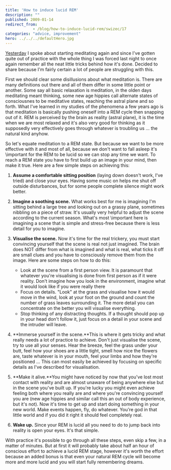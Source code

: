 ```yaml
---
title: 'How to induce lucid REM'
description: ""
published: 2009-01-14
redirect_from: 
            - /blog/how-to-induce-lucid-rem/swizec/17
categories: "advice, improvement"
hero: ../../../defaultHero.jpg
---
```

[Yesterday](http://swizec.com/blog/powernaps-and-gambling/2/416) I spoke about starting meditating again and since I&#x27;ve gotten quite out of practice with the whole thing I was forced last night to once again remember all the neat little tricks behind how it&#x27;s done. Decided to share because I&#x27;m fairly certain a lot of people are struggling with this.

First we should clear some disillusions about what meditation is. There are many definitions out there and all of them differ in some little point or another. Some say all basic relaxation is meditation, in the olden days meditating meant thinking, some new age hippies call alternate states of consciousnes to be meditative states, reaching the astral plane and so forth. What I&#x27;ve learned in my studies of the phenomena a few years ago is that meditation is basically pushing oneself into a REM cycle then snapping out of it. REM is perceived by the brain as reality (astral plane), it is the time when we are most relaxed and it&#x27;s also very good for thinking as it supposedly very effectively goes through whatever is troubling us ... the natural kind anyhow.

So let&#x27;s equate meditation to a REM state. But because we want to be more effective with it and most of all, because we don&#x27;t want to fall asleep it&#x27;s \\important for the REM to be lucid so we can stop any time we want. To reach a REM state you have to first build up an image in your mind, then make it true. Here are a few simple steps on achieving this:

1. **Assume a comfortable sitting position** (laying down doesn&#x27;t work, I&#x27;ve tried) and close your eyes. Having some music on helps me shut off outside disturbances, but for some people complete silence might work better.

2. **Imagine a soothing scene.** What works best for me is imagining I&#x27;m sitting behind a large tree and looking out on a grassy plane, sometimes nibbling on a piece of straw. It&#x27;s usually very helpful to adjust the scene according to the current season. What&#x27;s most \\important here is imagining a scene that is simple and stress-free because there is less detail for you to imagine.

3. **Visualise the scene.** Now it&#x27;s time for the real trickery, you must start convincing yourself that the scene is real not just imagined. The brain does NOT differ from what is imagined and what is real, what ticks it off are small clues and you have to consciously remove them from the image. Here are some steps on how to do this:

   - Look at the scene from a first person view. It is paramount that whatever you&#x27;re visualising is done from first person as if it were reality. Don&#x27;t imagine how you look in the environment, imagine what it would look like if you were really there
   - Focus on details. &quot;Look&quot; at the grass and visualise how it would move in the wind, look at your foot on the ground and count the number of grass leaves surrounding it. The more detail you can concentrate on the better you will visualise everything.
   - Stop thinking of any distracting thoughts. If a thought should pop up in your head don&#x27;t follow it, just focus on a detail in your scene and the intruder will leave.

4. **Immerse yourself in the scene.**This is where it gets tricky and what really needs a lot of practice to achieve. Don&#x27;t just visualise the scene, try to use all your senses. Hear the breeze, feel the grass under your butt, feel how your shoes are a little tight, smell how nice the flowers are, taste whatever is in your mouth, feel your limbs and how they&#x27;re positioned ... This can most easily be achieved by focusing on specific details as I&#x27;ve described for visualisation.

5. **Make it alive.**You might have noticed by now that you&#x27;ve lost most contact with reality and are almost unaware of being anywhere else but in the scene you&#x27;ve built up. If you&#x27;re lucky you might even achieve feeling both where you really are and where you&#x27;re convincing yourself you are (new age hippies and similar call this an out of body experience, but it&#x27;s not). Now it&#x27;s time to get up and start doing something in your new world. Make events happen, fly, do whatever. You&#x27;re god in that little world and if you did it right it should feel completely real.

6. **Wake up.** Since your REM is lucid all you need to do to jump back into reality is open your eyes. It&#x27;s that simple.

With practice it&#x27;s possible to go through all these steps, even skip a few, in a matter of minutes. But at first it will probably take about half an hour of conscious effort to achieve a lucid REM stage, however it&#x27;s worth the effort because an added bonus is that even your natural REM cycle will become more and more lucid and you will start fully remembering dreams.